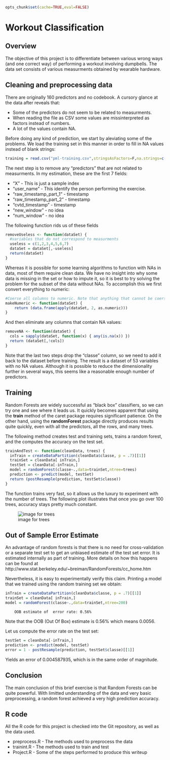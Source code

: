 ```r
opts_chunk$set(cache=TRUE,eval=FALSE)
``` 

Workout Classification
========================================================

## Overview
The objective of this project is to differentiate between various wrong ways (and one correct way) of performing a workout involving dumpbells. The data set consists of various measurments obtained by wearable hardware.

## Cleaning and preprocessing data

There are originally 160 predictors and no codebook. A cursory glance at the data after reveals that:

* Some of the predictors do not seem to be related to measurments.
* When reading the file as CSV some values are missinterpreted as factors instead of numbers.
* A lot of the values contain NA.

Before doing any kind of prediction, we start by aleviating some of the problems.
We load the training set in this manner in order to fill in NA values instead of blank strings:

```r
training = read.csv("pml-training.csv",stringsAsFactors=F,na.strings=c("NA",""))
```

The next step is to remove any "predictors" that are not related to measurments. 
In my estimation, these are the first 7 fields:

* "X" - This is just a sample index             
* "user_name" - This identify the person performing the exercise.          
* "raw_timestamp_part_1" - timestamp
* "raw_timestamp_part_2" - timestamp
* "cvtd_timestamp" - timestamp      
* "new_window"  - no idea            
* "num_window" - no idea

The following function rids us of these fields
```r
removeUseless <- function(dataSet) {
  #variables that do not correspond to measurments
  useless = c(1,2,3,4,5,6,7)
  dataSet = dataSet[,-useless]
  return(dataSet)
}
```

Whereas it is possible for some learning algorithms to function with NAs in data, most of them require clean data.
We have no insight into why some data is missing in the set or how to impute it, so it is best to try solving the problem for the subset of the data without NAs. To accomplish this we first convert everything to numeric:

```r
#Coerse all columns to numeric. Note that anything that cannot be coersed will be turned into NA
makeNumeric <- function(dataSet) {
    return (data.frame(apply(dataSet, 2, as.numeric)))
}
```

And then eliminate any columns that contain NA values:

```r
removeNA <- function(dataSet) {
  cols = sapply(dataSet, function(x) { any(is.na(x)) })
  return (dataSet[,!cols])
}
```

Note that the last two steps drop the "classe" column, so we need to add it back to the dataset before training.
The result is a dataset of 53 variables with no NA values. Although it is possible to reduce the dimensionality further in several ways, this seems like a reasonable enough number of predictors.

## Training

Random Forests are widely successful as "black box" classifiers, so we can try one and see where it leads us. 
It quickly becomes apparent that using the **train** method of the caret package requires significant patience. On the other hand, using the **randomForest** package directly produces results quite quickly, even with all the predictors, all the rows, and many trees.

The following method creates test and training sets, trains a random forest, and the computes the accuracy on the test set.

```r
trainAndTest <- function(cleanData, trees) {
  inTrain = createDataPartition(cleanData$classe, p = .7)[[1]]
  trainSet = cleanData[ inTrain,]
  testSet = cleanData[-inTrain,]
  model = randomForest(classe~.,data=trainSet,ntree=trees)
  prediction <- predict(model, testSet)
  return (postResample(prediction, testSet$classe))
}
```

The function trains very fast, so it allows us the luxury to experiment with the number of trees.
The following plot illustrates that once you go over 100 trees, accuracy stays pretty much constant.

![image for trees](rf.png)

## Out of Sample Error Estimate


An advantage of random forests is that there is no need for cross-validation or a separate test set to get an unbiased estimate of the test set error. It is estimated internally as part of training. More details on how this happens can be found at http://www.stat.berkeley.edu/~breiman/RandomForests/cc_home.htm

Nevertheless, it is easy to experimentally verify this claim. Printing a model that we trained using the random training set we obtain:

```r
inTrain = createDataPartition(cleanData$classe, p = .7)[[1]]
trainSet = cleanData[ inTrain,]
model = randomForest(classe~.,data=trainSet,ntree=200)
```
        OOB estimate of  error rate: 0.56%

Note that the OOB (Out Of Box) estimate is 0.56% which means 0.0056.

Let us compute the error rate on the test set:

```r
testSet = cleanData[-inTrain,]
prediction <- predict(model, testSet)
error = 1 - postResample(prediction, testSet$classe)[[1]]
```

Yields an error of 0.004587935, which is in the same order of magnitude.

## Conclusion

The main conclusion of this brief exercise is that Random Forests can be quite powerful. With limitted understanding of the data and very basic preprocessing, a random forest achieved a very high prediction accuracy.

## R code

All the R code for this project is checked into the Git repository, as well as the data used.

* preprocess.R - The methods used to preprocess the data
* trainint.R - The methods used to train and test
* Project.R - Some of the steps performed to produce this writeup




